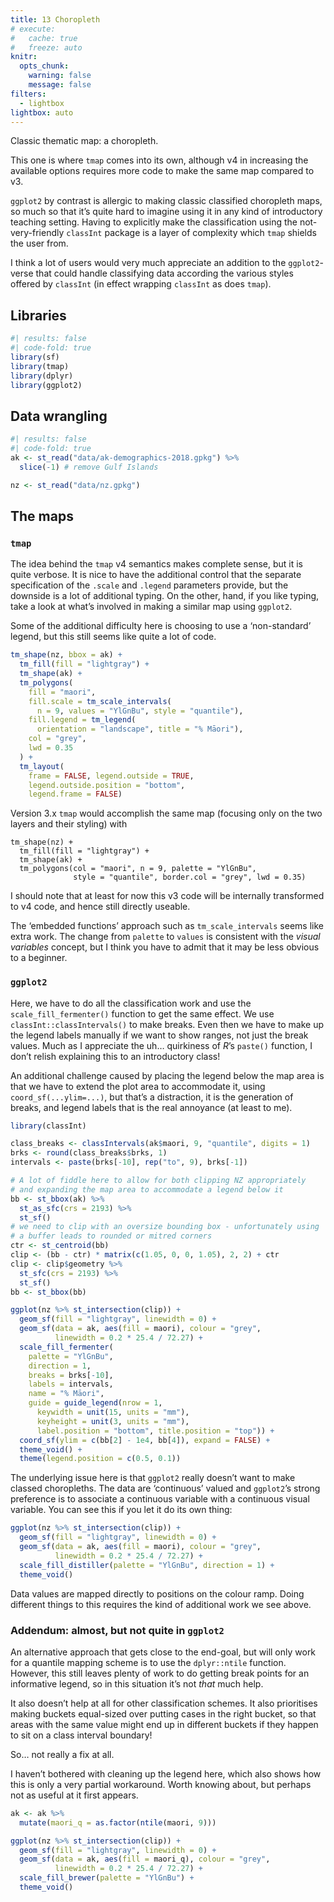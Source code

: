 ```yaml
---
title: 13 Choropleth
# execute: 
#   cache: true
#   freeze: auto
knitr:
  opts_chunk: 
    warning: false
    message: false
filters:
  - lightbox
lightbox: auto
---
```


Classic thematic map: a choropleth.

This one is where `tmap` comes into its own, although v4 in increasing the available options requires more code to make the same map compared to v3. 

`ggplot2` by contrast is allergic to making classic classified choropleth maps, so much so that it's quite hard to imagine using it in any kind of introductory teaching setting. Having to explicitly make the classification using the not-very-friendly `classInt` package is a layer of complexity which `tmap` shields the user from.

I think a lot of users would very much appreciate an addition to the `ggplot2`-verse that could handle classifying data according the various styles offered by `classInt` (in effect wrapping `classInt` as does `tmap`).

## Libraries
```r
#| results: false
#| code-fold: true
library(sf)
library(tmap)
library(dplyr)
library(ggplot2)
```

## Data wrangling
```r
#| results: false
#| code-fold: true
ak <- st_read("data/ak-demographics-2018.gpkg") %>% 
  slice(-1) # remove Gulf Islands

nz <- st_read("data/nz.gpkg")
```

## The maps
### `tmap`
The idea behind the `tmap` v4 semantics makes complete sense, but it is quite verbose. It is nice to have the additional control that the separate specification of the `.scale` and `.legend` parameters provide, but the downside is a lot of additional typing. On the other, hand, if you like typing, take a look at what's involved in making a similar map using `ggplot2`.

Some of the additional difficulty here is choosing to use a 'non-standard' legend, but this still seems like quite a lot of code.

```r
tm_shape(nz, bbox = ak) + 
  tm_fill(fill = "lightgray") +
  tm_shape(ak) + 
  tm_polygons(
    fill = "maori",
    fill.scale = tm_scale_intervals(
      n = 9, values = "YlGnBu", style = "quantile"),
    fill.legend = tm_legend(
      orientation = "landscape", title = "% Māori"),
    col = "grey",
    lwd = 0.35
  ) +
  tm_layout(
    frame = FALSE, legend.outside = TRUE,
    legend.outside.position = "bottom",
    legend.frame = FALSE)
```

Version 3.x `tmap` would accomplish the same map (focusing only on the two layers and their styling) with

```
tm_shape(nz) + 
  tm_fill(fill = "lightgray") +
  tm_shape(ak) +
  tm_polygons(col = "maori", n = 9, palette = "YlGnBu", 
              style = "quantile", border.col = "grey", lwd = 0.35)
```

I should note that at least for now this v3 code will be internally transformed to v4 code, and hence still directly useable.

The 'embedded functions' approach such as `tm_scale_intervals` seems like extra work. The change from `palette` to `values` is consistent with the _visual variables_ concept, but I think you have to admit that it may be less obvious to a beginner.

### `ggplot2`
Here, we have to do all the classification work and use the `scale_fill_fermenter()` function to get the same effect. We use `classInt::classIntervals()` to make breaks. Even then we have to make up the legend labels manually if we want to show ranges, not just the break values. Much as I appreciate the uh... quirkiness of _R_'s `paste()` function, I don't relish explaining this to an introductory class!

An additional challenge caused by placing the legend below the map area is that we have to extend the plot area to accommodate it, using `coord_sf(...ylim=...)`, but that's a distraction, it is the generation of breaks, and legend labels that is the real annoyance (at least to me).

```r
library(classInt)

class_breaks <- classIntervals(ak$maori, 9, "quantile", digits = 1)
brks <- round(class_breaks$brks, 1)
intervals <- paste(brks[-10], rep("to", 9), brks[-1])

# A lot of fiddle here to allow for both clipping NZ appropriately
# and expanding the map area to accommodate a legend below it
bb <- st_bbox(ak) %>%
  st_as_sfc(crs = 2193) %>%
  st_sf()
# we need to clip with an oversize bounding box - unfortunately using
# a buffer leads to rounded or mitred corners
ctr <- st_centroid(bb)
clip <- (bb - ctr) * matrix(c(1.05, 0, 0, 1.05), 2, 2) + ctr
clip <- clip$geometry %>%
  st_sfc(crs = 2193) %>%
  st_sf()
bb <- st_bbox(bb)

ggplot(nz %>% st_intersection(clip)) + 
  geom_sf(fill = "lightgray", linewidth = 0) +
  geom_sf(data = ak, aes(fill = maori), colour = "grey", 
          linewidth = 0.2 * 25.4 / 72.27) +
  scale_fill_fermenter(
    palette = "YlGnBu",
    direction = 1,
    breaks = brks[-10],
    labels = intervals,
    name = "% Māori",
    guide = guide_legend(nrow = 1,
      keywidth = unit(15, units = "mm"),
      keyheight = unit(3, units = "mm"),
      label.position = "bottom", title.position = "top")) +
  coord_sf(ylim = c(bb[2] - 1e4, bb[4]), expand = FALSE) +
  theme_void() +
  theme(legend.position = c(0.5, 0.1))
```

The underlying issue here is that `ggplot2` really doesn't want to make classed choropleths. The data are 'continuous' valued and `ggplot2`'s strong preference is to associate a continuous variable with a continuous visual variable. You can see this if you let it do its own thing:

```r
ggplot(nz %>% st_intersection(clip)) + 
  geom_sf(fill = "lightgray", linewidth = 0) +
  geom_sf(data = ak, aes(fill = maori), colour = "grey", 
          linewidth = 0.2 * 25.4 / 72.27) +
  scale_fill_distiller(palette = "YlGnBu", direction = 1) +
  theme_void()
```

Data values are mapped directly to positions on the colour ramp. Doing different things to this requires the kind of additional work we see above.

### Addendum: almost, but not quite in `ggplot2`
An alternative approach that gets close to the end-goal, but will only work for a quantile mapping scheme is to use the `dplyr::ntile` function. However, this still leaves plenty of work to do getting break points for an informative legend, so in this situation it's not _that_ much help. 

It also doesn't help at all for other classification schemes. It also prioritises making buckets equal-sized over putting cases in the right bucket, so that areas with the same value might end up in different buckets if they happen to sit on a class interval boundary!

So... not really a fix at all.

I haven't bothered with cleaning up the legend here, which also shows how this is only a very partial workaround. Worth knowing about, but perhaps not as useful at it first appears.

```r
ak <- ak %>%
  mutate(maori_q = as.factor(ntile(maori, 9)))

ggplot(nz %>% st_intersection(clip)) + 
  geom_sf(fill = "lightgray", linewidth = 0) +
  geom_sf(data = ak, aes(fill = maori_q), colour = "grey", 
          linewidth = 0.2 * 25.4 / 72.27) +
  scale_fill_brewer(palette = "YlGnBu") +
  theme_void()
```
